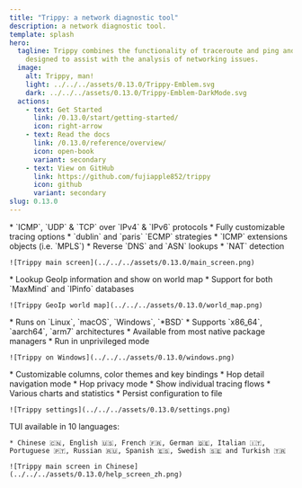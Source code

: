 ```yaml
---
title: "Trippy: a network diagnostic tool"
description: a network diagnostic tool.
template: splash
hero:
  tagline: Trippy combines the functionality of traceroute and ping and is
    designed to assist with the analysis of networking issues.
  image:
    alt: Trippy, man!
    light: ../../../assets/0.13.0/Trippy-Emblem.svg
    dark: ../../../assets/0.13.0/Trippy-Emblem-DarkMode.svg
  actions:
    - text: Get Started
      link: /0.13.0/start/getting-started/
      icon: right-arrow
    - text: Read the docs
      link: /0.13.0/reference/overview/
      icon: open-book
      variant: secondary
    - text: View on GitHub
      link: https://github.com/fujiapple852/trippy
      icon: github
      variant: secondary
slug: 0.13.0
---
```



<CardGrid stagger>
  <Card title="Powerful tracing features" icon="rocket">
    * `ICMP`, `UDP` & `TCP` over `IPv4` & `IPv6` protocols
    * Fully customizable tracing options
    * `dublin` and `paris` `ECMP` strategies
    * `ICMP` extensions objects (i.e. `MPLS`)
    * Reverse `DNS` and `ASN` lookups
    * `NAT` detection

    ![Trippy main screen](../../../assets/0.13.0/main_screen.png)
  </Card>

  <Card title="Visualize GeoIp on a world map" icon="star">
    * Lookup GeoIp information and show on world map
    * Support for both `MaxMind` and `IPinfo` databases

    ![Trippy GeoIp world map](../../../assets/0.13.0/world_map.png)
  </Card>

  <Card title="Run on your platform" icon="star">
    * Runs on `Linux`, `macOS`, `Windows`, `*BSD`
    * Supports `x86_64`, `aarch64`, `arm7` architectures
    * Available from most native package managers
    * Run in unprivileged mode

    ![Trippy on Windows](../../../assets/0.13.0/windows.png)
  </Card>

  <Card title="Highly customizable TUI" icon="seti:config">
    * Customizable columns, color themes and key bindings
    * Hop detail navigation mode
    * Hop privacy mode
    * Show individual tracing flows
    * Various charts and statistics
    * Persist configuration to file

    ![Trippy settings](../../../assets/0.13.0/settings.png)
  </Card>

  <Card title="Trace in your language" icon="translate">
    TUI available in 10 languages:

    * Chinese 🇨🇳, English 🇺🇸, French 🇫🇷, German 🇩🇪, Italian 🇮🇹, Portuguese 🇵🇹, Russian 🇷🇺, Spanish 🇪🇸, Swedish 🇸🇪 and Turkish 🇹🇷

    ![Trippy main screen in Chinese](../../../assets/0.13.0/help_screen_zh.png)
  </Card>
</CardGrid>
